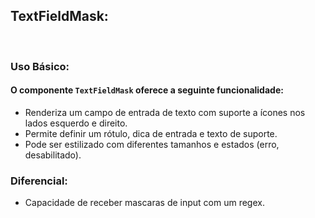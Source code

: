

<Meta of={TextFieldMaskStories} />

## TextFieldMask:

<br />

### Uso Básico:

#### O componente `TextFieldMask` oferece a seguinte funcionalidade:
- Renderiza um campo de entrada de texto com suporte a ícones nos lados esquerdo e direito.
- Permite definir um rótulo, dica de entrada e texto de suporte.
- Pode ser estilizado com diferentes tamanhos e estados (erro, desabilitado).

### Diferencial:

- Capacidade de receber mascaras de input com um regex.


<Canvas />

<Controls/>


